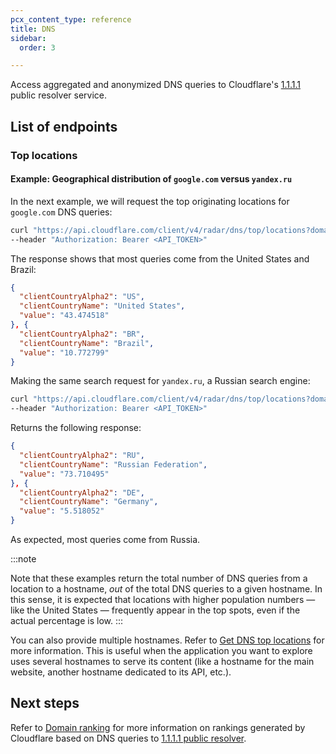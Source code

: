 ```yaml
---
pcx_content_type: reference
title: DNS
sidebar:
  order: 3

---
```


Access aggregated and anonymized DNS queries to Cloudflare's [1.1.1.1](/1.1.1.1/) public resolver service.

## List of endpoints

### Top locations

#### Example: Geographical distribution of `google.com` versus `yandex.ru`

In the next example, we will request the top originating locations for `google.com` DNS queries:

```bash
curl "https://api.cloudflare.com/client/v4/radar/dns/top/locations?domain=google.com&dateRange=1d&format=json&limit=2" \
--header "Authorization: Bearer <API_TOKEN>"
```

The response shows that most queries come from the United States and Brazil:

```json
{
  "clientCountryAlpha2": "US",
  "clientCountryName": "United States",
  "value": "43.474518"
}, {
  "clientCountryAlpha2": "BR",
  "clientCountryName": "Brazil",
  "value": "10.772799"
}
```

Making the same search request for `yandex.ru`, a Russian search engine:

```bash
curl "https://api.cloudflare.com/client/v4/radar/dns/top/locations?domain=yandex.ru&dateRange=1d&format=json&limit=2" \
--header "Authorization: Bearer <API_TOKEN>"
```

Returns the following response:

```json
{
  "clientCountryAlpha2": "RU",
  "clientCountryName": "Russian Federation",
  "value": "73.710495"
}, {
  "clientCountryAlpha2": "DE",
  "clientCountryName": "Germany",
  "value": "5.518052"
}
```

As expected, most queries come from Russia.

:::note

Note that these examples return the total number of DNS queries from a location to a hostname, *out* of the total DNS queries to a given hostname. In this sense, it is expected that locations with higher population numbers — like the United States — frequently appear in the top spots, even if the actual percentage is low. 
:::

You can also provide multiple hostnames. Refer to [Get DNS top locations](/api/operations/radar-get-dns-top-locations) for more information. This is useful when the application you want to explore uses several hostnames to serve its content (like a hostname for the main website, another hostname dedicated to its API, etc.).

## Next steps

Refer to [Domain ranking](/radar/investigate/domain-ranking-datasets/) for more information on rankings generated by Cloudflare based on DNS queries to [1.1.1.1 public resolver](/1.1.1.1/).
